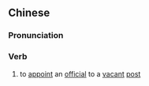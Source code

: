 {{also|实授}}
==Chinese==
{{zh-forms|s=实授}}

===Pronunciation===
{{zh-pron
|m=shíshòu
|cat=v
}}

===Verb===
{{zh-verb}}

# {{lb|zh|archaic}} to [[appoint]] an [[official]] to a [[vacant]] [[post]]
